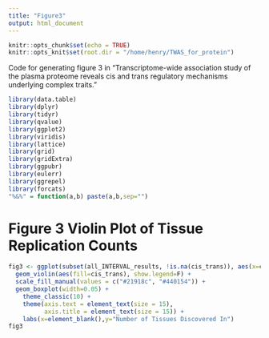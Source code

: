 ```yaml
---
title: "Figure3"
output: html_document
---
```


```r
knitr::opts_chunk$set(echo = TRUE)
knitr::opts_knit$set(root.dir = "/home/henry/TWAS_for_protein")
```

Code for generating figure 3 in "Transcriptome-wide association study of the plasma proteome reveals cis and trans regulatory mechanisms underlying complex traits."

```r
library(data.table)
library(dplyr)
library(tidyr)
library(qvalue)
library(ggplot2)
library(viridis)
library(lattice)
library(grid)
library(gridExtra)
library(ggpubr)
library(eulerr)
library(ggrepel)
library(forcats)
"%&%" = function(a,b) paste(a,b,sep="")
```

# Figure 3 Violin Plot of Tissue Replication Counts
```r
fig3 <- ggplot(subset(all_INTERVAL_results, !is.na(cis_trans)), aes(x=cis_trans,y=INTERVAL_num_tissues)) +
  geom_violin(aes(fill=cis_trans), show.legend=F) +
  scale_fill_manual(values = c("#21918c", "#440154")) +
  geom_boxplot(width=0.05) + 
    theme_classic(10) + 
    theme(axis.text = element_text(size = 15), 
          axis.title = element_text(size = 15)) +
    labs(x=element_blank(),y="Number of Tissues Discovered In")
fig3
```
